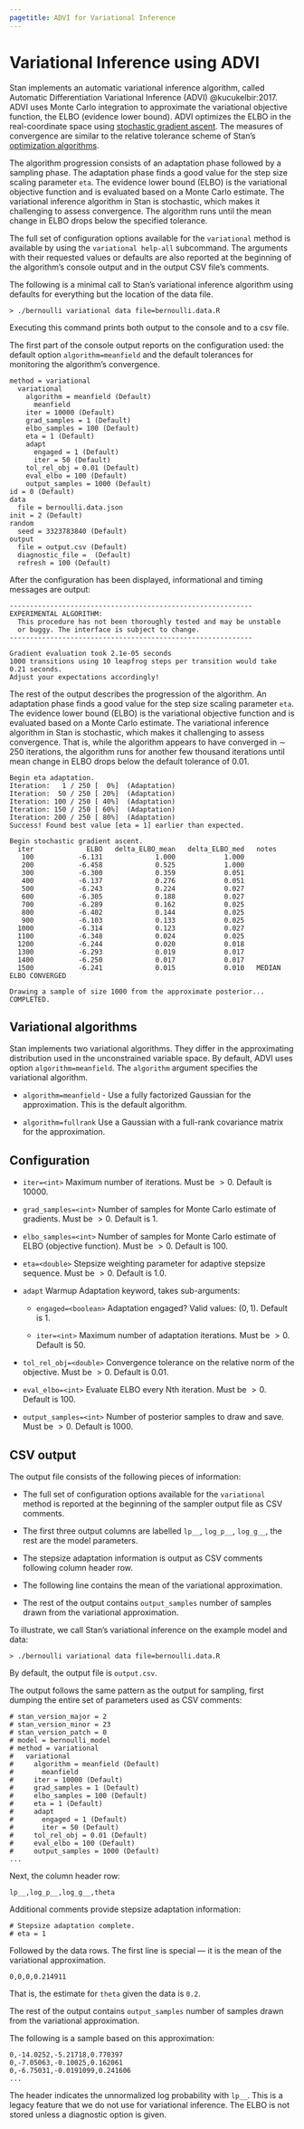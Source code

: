 ```yaml
---
pagetitle: ADVI for Variational Inference
---
```


# Variational Inference using ADVI

Stan implements an automatic variational inference algorithm, called
Automatic Differentiation Variational Inference (ADVI) @kucukelbir:2017.
ADVI uses Monte Carlo integration to approximate the variational
objective function, the ELBO (evidence lower bound).
ADVI optimizes the ELBO in the real-coordinate space using
[stochastic gradient ascent](https://mc-stan.org/docs/reference-manual/variational.html#stochastic-gradient-ascent).
The measures of convergence are similar to the
relative tolerance scheme of Stan's
[optimization algorithms](https://mc-stan.org/docs/reference-manual/optimization.html).

The algorithm progression consists of an adaptation phase followed by a sampling phase.
The adaptation phase finds a good value for the step size scaling parameter `eta`.
The evidence lower bound (ELBO) is the variational objective function and is evaluated based on a Monte Carlo estimate.
The variational inference algorithm in Stan is stochastic,
which makes it challenging to assess convergence.
The algorithm runs until the mean change in ELBO drops below
the specified tolerance.

The full set of configuration options available for the `variational` method
is available by using the `variational help-all` subcommand. The arguments
with their requested values or defaults are also reported at the beginning
of the algorithm's console output and in the output CSV file's comments.

The following is a minimal call to Stan's variational inference
algorithm using defaults for everything but the location of the data
file.

```
> ./bernoulli variational data file=bernoulli.data.R
```

Executing this command prints both output to the console and
to a csv file.

The first part of the console output reports on the configuration used:
the default option `algorithm=meanfield` and the default
tolerances for monitoring the algorithm's convergence.
```
method = variational
  variational
    algorithm = meanfield (Default)
      meanfield
    iter = 10000 (Default)
    grad_samples = 1 (Default)
    elbo_samples = 100 (Default)
    eta = 1 (Default)
    adapt
      engaged = 1 (Default)
      iter = 50 (Default)
    tol_rel_obj = 0.01 (Default)
    eval_elbo = 100 (Default)
    output_samples = 1000 (Default)
id = 0 (Default)
data
  file = bernoulli.data.json
init = 2 (Default)
random
  seed = 3323783840 (Default)
output
  file = output.csv (Default)
  diagnostic_file =  (Default)
  refresh = 100 (Default)
```
After the configuration has been displayed, informational and
timing messages are output:
```
------------------------------------------------------------
EXPERIMENTAL ALGORITHM:
  This procedure has not been thoroughly tested and may be unstable
  or buggy. The interface is subject to change.
------------------------------------------------------------

Gradient evaluation took 2.1e-05 seconds
1000 transitions using 10 leapfrog steps per transition would take 0.21 seconds.
Adjust your expectations accordingly!
```
The rest of the output describes the progression of the algorithm.
An adaptation phase finds a good value for the step size scaling
parameter `eta`. The evidence lower bound (ELBO) is the variational
objective function and is evaluated based on a Monte Carlo estimate.
The variational inference algorithm in Stan is stochastic, which makes
it challenging to assess convergence. That is, while the algorithm
appears to have converged in $\sim$ 250 iterations, the algorithm runs
for another few thousand iterations until mean change in ELBO drops
below the default tolerance of 0.01.
```
Begin eta adaptation.
Iteration:   1 / 250 [  0%]  (Adaptation)
Iteration:  50 / 250 [ 20%]  (Adaptation)
Iteration: 100 / 250 [ 40%]  (Adaptation)
Iteration: 150 / 250 [ 60%]  (Adaptation)
Iteration: 200 / 250 [ 80%]  (Adaptation)
Success! Found best value [eta = 1] earlier than expected.

Begin stochastic gradient ascent.
  iter             ELBO   delta_ELBO_mean   delta_ELBO_med   notes
   100           -6.131             1.000            1.000
   200           -6.458             0.525            1.000
   300           -6.300             0.359            0.051
   400           -6.137             0.276            0.051
   500           -6.243             0.224            0.027
   600           -6.305             0.188            0.027
   700           -6.289             0.162            0.025
   800           -6.402             0.144            0.025
   900           -6.103             0.133            0.025
  1000           -6.314             0.123            0.027
  1100           -6.348             0.024            0.025
  1200           -6.244             0.020            0.018
  1300           -6.293             0.019            0.017
  1400           -6.250             0.017            0.017
  1500           -6.241             0.015            0.010   MEDIAN ELBO CONVERGED

Drawing a sample of size 1000 from the approximate posterior...
COMPLETED.
```


## Variational algorithms

Stan implements two variational algorithms.
They differ in the approximating distribution used in the unconstrained variable space.
By default, ADVI uses option `algorithm=meanfield`.
The `algorithm` argument specifies the variational algorithm.

- `algorithm=meanfield` - Use a fully factorized Gaussian for the approximation.
This is the default algorithm.

- `algorithm=fullrank` Use a Gaussian with a full-rank covariance matrix
for the approximation.


## Configuration

- `iter=<int>` Maximum number of iterations. Must be $> 0$. Default is $10000$.

- `grad_samples=<int>` Number of samples for Monte Carlo estimate of gradients. Must be $> 0$. Default is $1$.

- `elbo_samples=<int>` Number of samples for Monte Carlo estimate of ELBO (objective function). Must be $> 0$. Default is $100$.

- `eta=<double>` Stepsize weighting parameter for adaptive stepsize sequence. Must be $> 0$. Default is $1.0$.

- `adapt` Warmup Adaptation keyword, takes sub-arguments:

    + `engaged=<boolean>` Adaptation engaged? Valid values: $(0, 1)$. Default is $1$.

    + `iter=<int>` Maximum number of adaptation iterations. Must be $> 0$. Default is $50$.

- `tol_rel_obj=<double>` Convergence tolerance on the relative norm of the objective.  Must be $> 0$. Default is $0.01$.

- `eval_elbo=<int>` Evaluate ELBO every Nth iteration. Must be $> 0$. Default is 100.

- `output_samples=<int>` Number of posterior samples to draw and save. Must be $> 0$. Default is 1000.

## CSV output

The output file consists of the following pieces of information:

- The full set of configuration options available for the `variational` method is
reported at the beginning of the sampler output file as CSV comments.

- The first three output columns are labelled `lp__`, `log_p__`, `log_g__`, the rest are the model parameters.

- The stepsize adaptation information is output as CSV comments following column header row.

- The following line contains the mean of the variational approximation.

- The rest of the output contains `output_samples` number of samples drawn from the variational approximation.

To illustrate, we call Stan's variational inference on the example model and data:
```
> ./bernoulli variational data file=bernoulli.data.R
```

By default, the output file is `output.csv`.

The output follows the same pattern as the output for
sampling, first dumping the entire set of parameters used
as CSV comments:
```
# stan_version_major = 2
# stan_version_minor = 23
# stan_version_patch = 0
# model = bernoulli_model
# method = variational
#   variational
#     algorithm = meanfield (Default)
#       meanfield
#     iter = 10000 (Default)
#     grad_samples = 1 (Default)
#     elbo_samples = 100 (Default)
#     eta = 1 (Default)
#     adapt
#       engaged = 1 (Default)
#       iter = 50 (Default)
#     tol_rel_obj = 0.01 (Default)
#     eval_elbo = 100 (Default)
#     output_samples = 1000 (Default)
...
```
Next, the column header row:
```
lp__,log_p__,log_g__,theta
```
Additional comments provide stepsize adaptation information:
```
# Stepsize adaptation complete.
# eta = 1
```

Followed by the data rows. The first line is special ---
it is the mean of the variational approximation.

```
0,0,0,0.214911
```
That is, the estimate for `theta` given the data is `0.2`.

The rest of the output contains `output_samples` number of samples
drawn from the variational approximation.

The following is a sample based on this approximation:
```
0,-14.0252,-5.21718,0.770397
0,-7.05063,-0.10025,0.162061
0,-6.75031,-0.0191099,0.241606
...
```

The header indicates the unnormalized log probability with `lp__`.
This is a legacy feature that we do not use for variational inference.
The ELBO is not stored unless a diagnostic option is given.
